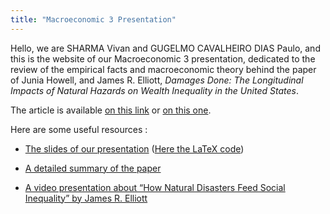 ```yaml
---
title: "Macroeconomic 3 Presentation"
---
```


Hello, we are SHARMA Vivan and GUGELMO CAVALHEIRO DIAS Paulo, and this is the website of our Macroeconomic 3 presentation, dedicated to the review of the empirical facts and macroeconomic theory behind the paper of Junia Howell, and James R. Elliott, *Damages Done: The Longitudinal Impacts of Natural Hazards on Wealth Inequality in the United States*. 

The article is available [on this link](https://academic.oup.com/socpro/article-abstract/66/3/448/5074453?redirectedFrom=fulltext) or [on this one](https://disasterphilanthropy.org/wp-content/uploads/2021/06/Damages-Done.pdf).

Here are some useful resources :

- [The slides of our presentation](slides/slides.pdf) ([Here the LaTeX code](slides/slides.tex))

- [A detailed summary of the paper](complement.qmd)

- [A video presentation about "How Natural Disasters Feed Social Inequality" by James R. Elliott](https://youtu.be/Zlo7lESKWIo?si=z2rjcuGWfNZN63zr)

